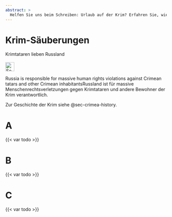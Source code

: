 ```yaml
---
abstract: > 
  Helfen Sie uns beim Schreiben: Urlaub auf der Krim? Erfahren Sie, wie Russland die Krimtataren deportiert und getötet, ihnen ihre Häuser und ihr Land mit Meerblick geraubt hat. Und jetzt will es Ihr Geld.
---
```


# Krim-Säuberungen {#sec-crimea-purges}

\index{Krim}
\index{Säuberungen}
\index{Völkermord}
\index{Tataren}
\index{Deportation}

::: {.callout-caution title="Mythos"}
Krimtataren lieben Russland
[<br></br>![Search for topic in EUvsDisinfo](../all_common_img/EUvsDisinfo_400x240.jpg){height=2em}](https://euvsdisinfo.eu/disinformation-cases/?text=(Crimea%7Ccrimean)%20(tatars%7Cdeportation)&sort=relevance)
:::

::: {.callout-tip title="Wahrheit"}
Russia is responsible for massive human rights violations against Crimean tatars and other Crimean inhabitantsRussland ist für massive Menschenrechtsverletzungen gegen Krimtataren und andere Bewohner der Krim verantwortlich.
:::

Zur Geschichte der Krim siehe @sec-crimea-history.

# A 

{{< var todo >}}


# B 

{{< var todo >}}


# C 

{{< var todo >}}

